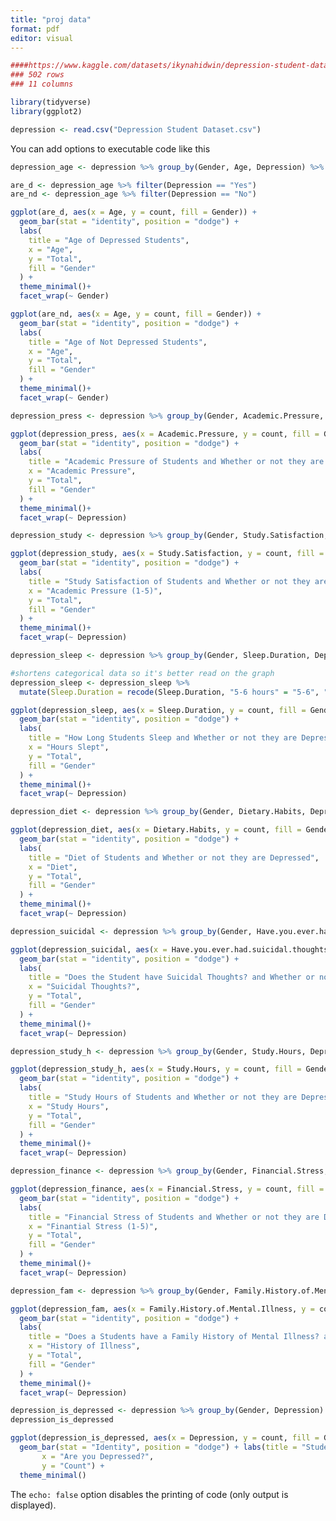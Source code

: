 ```yaml
---
title: "proj data"
format: pdf
editor: visual
---
```


```r
####https://www.kaggle.com/datasets/ikynahidwin/depression-student-dataset
### 502 rows
### 11 columns

library(tidyverse)
library(ggplot2)
```

```r
depression <- read.csv("Depression Student Dataset.csv")
```

You can add options to executable code like this

```r
depression_age <- depression %>% group_by(Gender, Age, Depression) %>% summarise(count=n())

are_d <- depression_age %>% filter(Depression == "Yes")
are_nd <- depression_age %>% filter(Depression == "No")

ggplot(are_d, aes(x = Age, y = count, fill = Gender)) +
  geom_bar(stat = "identity", position = "dodge") + 
  labs(
    title = "Age of Depressed Students",
    x = "Age",
    y = "Total",
    fill = "Gender"
  ) +
  theme_minimal()+
  facet_wrap(~ Gender)

ggplot(are_nd, aes(x = Age, y = count, fill = Gender)) +
  geom_bar(stat = "identity", position = "dodge") + 
  labs(
    title = "Age of Not Depressed Students",
    x = "Age",
    y = "Total",
    fill = "Gender"
  ) +
  theme_minimal()+
  facet_wrap(~ Gender)

```
```r
depression_press <- depression %>% group_by(Gender, Academic.Pressure, Depression) %>% summarise(count=n())

ggplot(depression_press, aes(x = Academic.Pressure, y = count, fill = Gender)) +
  geom_bar(stat = "identity", position = "dodge") + 
  labs(
    title = "Academic Pressure of Students and Whether or not they are Depressed",
    x = "Academic Pressure",
    y = "Total",
    fill = "Gender"
  ) +
  theme_minimal()+
  facet_wrap(~ Depression)
```
```r
depression_study <- depression %>% group_by(Gender, Study.Satisfaction, Depression) %>% summarise(count=n())

ggplot(depression_study, aes(x = Study.Satisfaction, y = count, fill = Gender)) +
  geom_bar(stat = "identity", position = "dodge") + 
  labs(
    title = "Study Satisfaction of Students and Whether or not they are Depressed",
    x = "Academic Pressure (1-5)",
    y = "Total",
    fill = "Gender"
  ) +
  theme_minimal()+
  facet_wrap(~ Depression)
```
```r
depression_sleep <- depression %>% group_by(Gender, Sleep.Duration, Depression) %>% summarise(count=n())

#shortens categorical data so it's better read on the graph
depression_sleep <- depression_sleep %>%
  mutate(Sleep.Duration = recode(Sleep.Duration, "5-6 hours" = "5-6", "7-8 hours" = "7-8", "More than 8 hours" = "8<", "Less than 5 hours" = "<5"))

ggplot(depression_sleep, aes(x = Sleep.Duration, y = count, fill = Gender)) +
  geom_bar(stat = "identity", position = "dodge") + 
  labs(
    title = "How Long Students Sleep and Whether or not they are Depressed",
    x = "Hours Slept",
    y = "Total",
    fill = "Gender"
  ) +
  theme_minimal()+
  facet_wrap(~ Depression)


```
```r
depression_diet <- depression %>% group_by(Gender, Dietary.Habits, Depression) %>% summarise(count=n())

ggplot(depression_diet, aes(x = Dietary.Habits, y = count, fill = Gender)) +
  geom_bar(stat = "identity", position = "dodge") + 
  labs(
    title = "Diet of Students and Whether or not they are Depressed",
    x = "Diet",
    y = "Total",
    fill = "Gender"
  ) +
  theme_minimal()+
  facet_wrap(~ Depression)
```
```r
depression_suicidal <- depression %>% group_by(Gender, Have.you.ever.had.suicidal.thoughts.., Depression) %>% summarise(count=n())

ggplot(depression_suicidal, aes(x = Have.you.ever.had.suicidal.thoughts.., y = count, fill = Gender)) +
  geom_bar(stat = "identity", position = "dodge") + 
  labs(
    title = "Does the Student have Suicidal Thoughts? and Whether or not they are Depressed.",
    x = "Suicidal Thoughts?",
    y = "Total",
    fill = "Gender"
  ) +
  theme_minimal()+
  facet_wrap(~ Depression)
```
```r
depression_study_h <- depression %>% group_by(Gender, Study.Hours, Depression) %>% summarise(count=n())

ggplot(depression_study_h, aes(x = Study.Hours, y = count, fill = Gender)) +
  geom_bar(stat = "identity", position = "dodge") + 
  labs(
    title = "Study Hours of Students and Whether or not they are Depressed",
    x = "Study Hours",
    y = "Total",
    fill = "Gender"
  ) +
  theme_minimal()+
  facet_wrap(~ Depression)
```
```r
depression_finance <- depression %>% group_by(Gender, Financial.Stress, Depression) %>% summarise(count=n())

ggplot(depression_finance, aes(x = Financial.Stress, y = count, fill = Gender)) +
  geom_bar(stat = "identity", position = "dodge") + 
  labs(
    title = "Financial Stress of Students and Whether or not they are Depressed",
    x = "Finantial Stress (1-5)",
    y = "Total",
    fill = "Gender"
  ) +
  theme_minimal()+
  facet_wrap(~ Depression)
```
```r
depression_fam <- depression %>% group_by(Gender, Family.History.of.Mental.Illness, Depression) %>% summarise(count=n())

ggplot(depression_fam, aes(x = Family.History.of.Mental.Illness, y = count, fill = Gender)) +
  geom_bar(stat = "identity", position = "dodge") + 
  labs(
    title = "Does a Students have a Family History of Mental Illness? and Whether or not they are Depressed",
    x = "History of Illness",
    y = "Total",
    fill = "Gender"
  ) +
  theme_minimal()+
  facet_wrap(~ Depression)
```
```r
depression_is_depressed <- depression %>% group_by(Gender, Depression) %>% summarise(count = n())
depression_is_depressed

ggplot(depression_is_depressed, aes(x = Depression, y = count, fill = Gender)) + 
  geom_bar(stat = "Identity", position = "dodge") + labs(title = "Student Gender by Whether or not they are Depressed",
       x = "Are you Depressed?",
       y = "Count") +
  theme_minimal()

```

The `echo: false` option disables the printing of code (only output is displayed).
